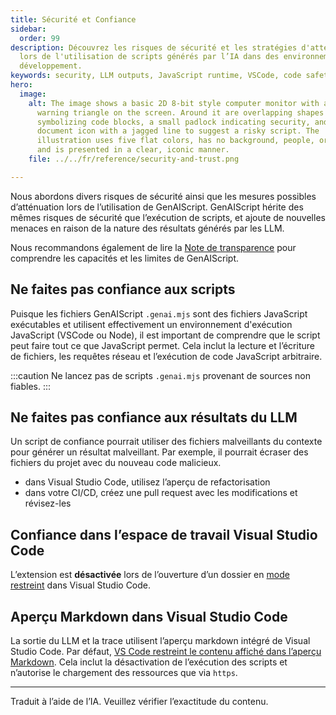 ```yaml
---
title: Sécurité et Confiance
sidebar:
  order: 99
description: Découvrez les risques de sécurité et les stratégies d'atténuation
  lors de l'utilisation de scripts générés par l’IA dans des environnements de
  développement.
keywords: security, LLM outputs, JavaScript runtime, VSCode, code safety
hero:
  image:
    alt: The image shows a basic 2D 8-bit style computer monitor with a yellow
      warning triangle on the screen. Around it are overlapping shapes
      symbolizing code blocks, a small padlock indicating security, and a
      document icon with a jagged line to suggest a risky script. The
      illustration uses five flat colors, has no background, people, or text,
      and is presented in a clear, iconic manner.
    file: ../../fr/reference/security-and-trust.png

---
```



Nous abordons divers risques de sécurité ainsi que les mesures possibles d’atténuation lors de l’utilisation de GenAIScript.
GenAIScript hérite des mêmes risques de sécurité que l’exécution de scripts, et ajoute de nouvelles menaces en raison de la nature des résultats générés par les LLM.

Nous recommandons également de lire la [Note de transparence](/genaiscript/reference/transparency-note/) pour comprendre les capacités et les limites de GenAIScript.

## Ne faites pas confiance aux scripts

Puisque les fichiers GenAIScript `.genai.mjs` sont des fichiers JavaScript exécutables et utilisent effectivement un environnement d'exécution JavaScript (VSCode ou Node), il est important de comprendre que le script peut faire tout ce que JavaScript permet. Cela inclut la lecture et l’écriture de fichiers, les requêtes réseau et l’exécution de code JavaScript arbitraire.

:::caution
Ne lancez pas de scripts `.genai.mjs` provenant de sources non fiables.
:::

## Ne faites pas confiance aux résultats du LLM

Un script de confiance pourrait utiliser des fichiers malveillants du contexte pour générer un résultat malveillant.
Par exemple, il pourrait écraser des fichiers du projet avec du nouveau code malicieux.

<WarningCode />

* dans Visual Studio Code, utilisez l’aperçu de refactorisation
* dans votre CI/CD, créez une pull request avec les modifications et révisez-les

## Confiance dans l’espace de travail Visual Studio Code

L’extension est **désactivée** lors de l’ouverture d’un dossier en [mode restreint](https://code.visualstudio.com/docs/editor/workspace-trust) dans Visual Studio Code.

## Aperçu Markdown dans Visual Studio Code

La sortie du LLM et la trace utilisent l’aperçu markdown intégré de Visual Studio Code.
Par défaut, [VS Code restreint le contenu affiché dans l’aperçu Markdown](https://code.visualstudio.com/Docs/languages/markdown#_markdown-preview-security).
Cela inclut la désactivation de l’exécution des scripts et n’autorise le chargement des ressources que via `https`.

<hr />

Traduit à l’aide de l’IA. Veuillez vérifier l’exactitude du contenu.
